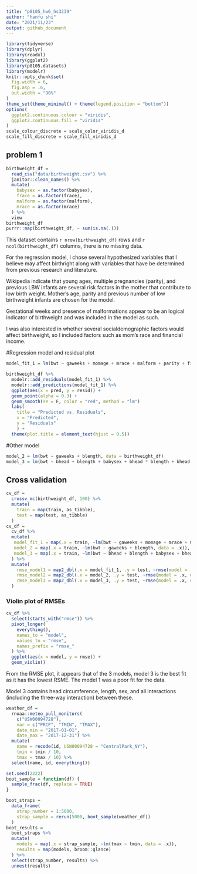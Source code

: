 ```yaml
---
title: "p8105_hw6_hs3239"
author: "hanfu shi"
date: "2021/11/23"
output: github_document
---
```


```r
library(tidyverse)
library(dplyr)
library(readxl)
library(ggplot2)
library(p8105.datasets)
library(modelr)
knitr::opts_chunk$set(
  fig.width = 6,
  fig.asp = .6,
  out.width = "90%"
)
theme_set(theme_minimal() + theme(legend.position = "bottom"))
options(
  ggplot2.continuous.colour = "viridis",
  ggplot2.continuous.fill = "viridis"
)
scale_colour_discrete = scale_color_viridis_d
scale_fill_discrete = scale_fill_viridis_d

```

## problem 1
```r
birthweight_df = 
  read_csv("data/birthweight.csv") %>% 
  janitor::clean_names() %>% 
  mutate(
    babysex = as.factor(babysex),
    frace = as.factor(frace),
    malform = as.factor(malform),
    mrace = as.factor(mrace)
  ) %>% 
  view
birthweight_df
purrr::map(birthweight_df, ~ sum(is.na(.)))

```
This dataset contains `r nrow(birthweight_df)` rows and `r ncol(birthweight_df)` columns, there is no missing data.

For the regression model, I chose several hypothesized variables that I believe may affect birthright along with variables that have be determined from previous research and literature.

Wikipedia indicate that young ages, multiple pregnancies (parity), and previous LBW infants are several risk factors in the mother that contribute to low birth weight. Mother's age, parity and previous number of low birthweight infants are chosen for the model.

Gestational weeks and presence of malformations appear to be an logical indicator of birthweight and was included in the model as such. 

I was also interested in whether several socialdemographic factors would affect birthweight, so I included factors such as mom's race and financial income.

#Regression model and residual plot
```r
model_fit_1 = lm(bwt ~ gaweeks + momage + mrace + malform + parity + fincome + pnumlbw, data = birthweight_df)

birthweight_df %>% 
  modelr::add_residuals(model_fit_1) %>%
  modelr::add_predictions(model_fit_1) %>% 
  ggplot(aes(x = pred, y = resid)) + 
  geom_point(alpha = 0.3) +
  geom_smooth(se = F, color = "red", method = "lm")
  labs(
    title = "Predicted vs. Residuals",
    x = "Predicted",
    y = "Residuals"
    ) +
  theme(plot.title = element_text(hjust = 0.5))
```


#Other model
```r
model_2 = lm(bwt ~ gaweeks + blength, data = birthweight_df)
model_3 = lm(bwt ~ bhead + blength + babysex + bhead * blength + bhead * babysex + blength * babysex + bhead * blength * babysex, data = birthweight_df)
```

## Cross validation

```r
cv_df = 
  crossv_mc(birthweight_df, 100) %>% 
  mutate(
    train = map(train, as_tibble),
    test = map(test, as_tibble)
  )
cv_df = 
  cv_df %>% 
  mutate(
   model_fit_1 = map(.x = train, ~lm(bwt ~ gaweeks + momage + mrace + malform + parity + fincome + pnumlbw, data = .x)),
   model_2 = map(.x = train, ~lm(bwt ~ gaweeks + blength, data = .x)),
   model_3 = map(.x = train, ~lm(bwt ~ bhead + blength + babysex + bhead * blength + bhead * babysex + blength * babysex + bhead * blength * babysex, data = .x))
  ) %>% 
  mutate(
    rmse_model1 = map2_dbl(.x = model_fit_1, .y = test, ~rmse(model = .x, data = .y)),
    rmse_model2 = map2_dbl(.x = model_2, .y = test, ~rmse(model = .x, data = .y)),
    rmse_model3 = map2_dbl(.x = model_3, .y = test, ~rmse(model = .x, data = .y))
  )

```

### Violin plot of RMSEs

```r
cv_df %>% 
  select(starts_with("rmse")) %>% 
  pivot_longer(
    everything(),
    names_to = "model",
    values_to = "rmse",
    names_prefix = "rmse_"
  ) %>% 
  ggplot(aes(x = model, y = rmse)) +
  geom_violin()
```

From the RMSE plot, it appears that of the 3 models, model 3 is the best fit as it has the lowest RSME. The model 1  was a poor fit for the data.

Model 3 contains head circumference, length, sex, and all interactions (including the three-way interaction) between these.

```r
weather_df = 
  rnoaa::meteo_pull_monitors(
    c("USW00094728"),
    var = c("PRCP", "TMIN", "TMAX"), 
    date_min = "2017-01-01",
    date_max = "2017-12-31") %>%
  mutate(
    name = recode(id, USW00094728 = "CentralPark_NY"),
    tmin = tmin / 10,
    tmax = tmax / 10) %>%
  select(name, id, everything())
```



```r
set.seed(2222)
boot_sample = function(df) {
  sample_frac(df, replace = TRUE)
}

```

```r
boot_straps = 
  data_frame(
    strap_number = 1:5000,
    strap_sample = rerun(5000, boot_sample(weather_df))
  )
boot_results = 
  boot_straps %>% 
  mutate(
    models = map(.x = strap_sample, ~lm(tmax ~ tmin, data = .x)), 
    results = map(models, broom::glance)
  ) %>%
  select(strap_number, results) %>% 
  unnest(results)


```

```r



```


```r


```


